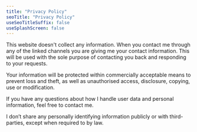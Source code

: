 ```yaml
---
title: "Privacy Policy"
seoTitle: "Privacy Policy"
useSeoTitleSuffix: false
useSplashScreen: false
---
```


This website doesn't collect any information. When you contact me through any of the linked channels you are giving me your contact information. This will be used with the sole purpose of contacting you back and responding to your requests.

Your information will be protected within commercially acceptable means to prevent loss and theft, as well as unauthorised access, disclosure, copying, use or modification.

If you have any questions about how I handle user data and personal information, feel free to contact me.

I don’t share any personally identifying information publicly or with third-parties, except when required to by law.
